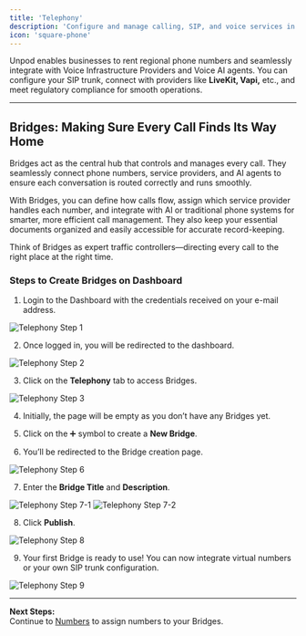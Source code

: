 ```yaml
---
title: 'Telephony'
description: 'Configure and manage calling, SIP, and voice services in Unpod.'
icon: 'square-phone'
---
```


Unpod enables businesses to rent regional phone numbers and seamlessly integrate with Voice Infrastructure Providers and Voice AI agents. You can configure your SIP trunk, connect with providers like **LiveKit, Vapi,** etc., and meet regulatory compliance for smooth operations.

---

## Bridges: Making Sure Every Call Finds Its Way Home

Bridges act as the central hub that controls and manages every call. They seamlessly connect phone numbers, service providers, and AI agents to ensure each conversation is routed correctly and runs smoothly.

With Bridges, you can define how calls flow, assign which service provider handles each number, and integrate with AI or traditional phone systems for smarter, more efficient call management. They also keep your essential documents organized and easily accessible for accurate record-keeping.

Think of Bridges as expert traffic controllers—directing every call to the right place at the right time.

### Steps to Create Bridges on Dashboard

1. Login to the Dashboard with the credentials received on your e-mail address.  

<img src="../images/TelephonyStep1.png" alt="Telephony Step 1" />

2. Once logged in, you will be redirected to the dashboard.  

<img src="../images/TelephonyStep2.png" alt="Telephony Step 2" />

3. Click on the **Telephony** tab to access Bridges.  

<img src="../images/TelephonyStep3.png" alt="Telephony Step 3" />

4. Initially, the page will be empty as you don’t have any Bridges yet.  

5. Click on the ➕ symbol to create a **New Bridge**.  

6. You’ll be redirected to the Bridge creation page.  

<img src="../images/TelephonyStep6.png" alt="Telephony Step 6" />

7. Enter the **Bridge Title** and **Description**.  

<img src="../images/TelephonyStep7-1.png" alt="Telephony Step 7-1" />
<img src="../images/TelephonyStep7-2.png" alt="Telephony Step 7-2" />

8. Click **Publish**.  

<img src="../images/TelephonyStep8.png" alt="Telephony Step 8" />

9. Your first Bridge is ready to use! You can now integrate virtual numbers or your own SIP trunk configuration.  

<img src="../images/TelephonyStep9.png" alt="Telephony Step 9" />

---

**Next Steps:**  
Continue to [Numbers](../numbers) to assign numbers to your Bridges.

